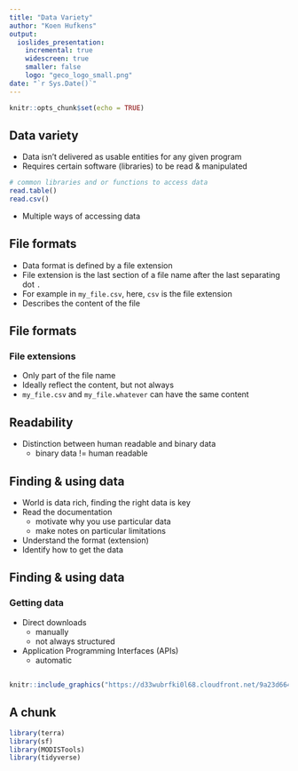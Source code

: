 ```yaml
---
title: "Data Variety"
author: "Koen Hufkens"
output: 
  ioslides_presentation:
    incremental: true
    widescreen: true
    smaller: false
    logo: "geco_logo_small.png"
date: "`r Sys.Date()`"
---
```


```r
knitr::opts_chunk$set(echo = TRUE)
```

## Data variety {.build}

- Data isn't delivered as usable entities for any given program
- Requires certain software (libraries) to be read & manipulated
```r
# common libraries and or functions to access data
read.table()
read.csv()
```
- Multiple ways of accessing data

## File formats

- Data format is defined by a file extension
- File extension is the last section of a file name after the last separating dot `.`
- For example in `my_file.csv`, here, `csv` is the file extension
- Describes the content of the file

## File formats
### File extensions

- Only part of the file name
- Ideally reflect the content, but not always
- `my_file.csv` and `my_file.whatever` can have the same content

## Readability

- Distinction between human readable and binary data
  - binary data != human readable

## Finding & using data {.build}

- World is data rich, finding the right data is key
- Read the documentation
  - motivate why you use particular data
  - make notes on particular limitations
- Understand the format (extension)
- Identify how to get the data

## Finding & using data
### Getting data

- Direct downloads
  - manually
  - not always structured
- Application Programming Interfaces (APIs)
  - automatic

## 

## 


```r
knitr::include_graphics("https://d33wubrfki0l68.cloudfront.net/9a23d664f0f49bc2ef8e78bed6277dd48bd2b96d/af132/diagrams/rstudio-console.png")
```

## A chunk

```r
library(terra)
library(sf)
library(MODISTools)
library(tidyverse)
```

